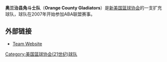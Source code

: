 {{ABA team 
| color1        = #23238E
| color2        = black
| logo          = 
| pixels        = 150px
| founded       = 2006年
| league        = [[美国篮球协会_(21世纪)|ABA]] 2007年-至今
| history       = 奥兰治县角斗士队<br>(2007-至今)
| arena         = TBA
| city          = [[加利福尼亚州|加利福尼亚州]],[[奥兰治县_(加利福尼亚州)|奥兰治县]]
| colors        = TBA
| owner         = 大卫·克拉克 (David Clarke) 
| coach         = TBA
| championships = 0
| titles        = 0
| cheerleaders  = 
| dancers       = 
| mascot        = 
}}

'''奥兰治县角斗士队'''（'''Orange County Gladiators'''）是[[美国篮球协会_(21世纪)|新美国篮球协会]]的一支扩充球队，球队在2007年开始参加ABA联盟赛事。

==外部链接==
*[https://web.archive.org/web/20190514161933/https://www.ocgladiators.com/ Team Website]

[[Category:美国篮球协会(21世纪)球队|Category:美国篮球协会(21世纪)球队]]